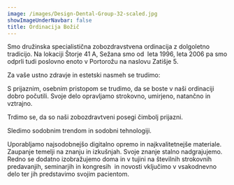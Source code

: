 ```yaml
---
image: /images/Design-Dental-Group-32-scaled.jpg
showImageUnderNavbar: false
title: Ordinacija Božič
---
```


Smo družinska specialistična zobozdravstvena ordinacija z dolgoletno tradicijo. Na lokaciji Štorje 41 A, Sežana smo od  leta 1996, leta 2006 pa smo odprli tudi poslovno enoto v Portorožu na naslovu Zatišje 5. &#x9;

Za vaše ustno zdravje in estetski nasmeh se trudimo:

<EmployeeLink staff="content/staff/josko-bozic.mdx" />

<EmployeeLink staff="content/staff/helena-bozic.mdx" />

<EmployeeLink staff="content/staff/jan-bozic.mdx" />

S prijaznim, osebnim pristopom se trudimo, da se boste v naši ordinaciji dobro počutili. Svoje delo opravljamo strokovno, umirjeno, natančno in vztrajno.

Trdimo se, da so naši zobozdravtveni posegi čimbolj prijazni.

Sledimo sodobnim trendom in sodobni tehnologiji.

Uporabljamo najsodobnejšo digitalno opremo in najkvalitetnejše materiale. Zaupanje temelji na znanju in izkušnjah. Svoje znanje stalno nadgrajujemo. Redno se dodatno izobražujemo doma in v tujini na številnih strokovnih predavanjih, seminarjih in kongresih  in novosti vključimo v vsakodnevno delo ter jih predstavimo svojim pacientom.
